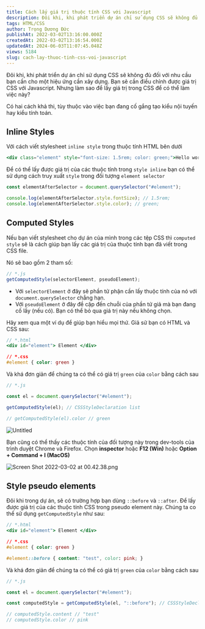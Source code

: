 ```yaml
---
title: Cách lấy giá trị thuộc tính CSS với Javascript
description: Đôi khi, khi phát triển dự án chỉ sử dụng CSS sẽ không đủ đối với nhu cầu bạn cần cho một hiệu ứng cần xây dựng. Bạn sẽ cần điều chỉnh được giá trị CSS với Javascript. Nhưng làm sao để lấy giá trị trong CSS để có thể làm việc này?
tags: HTML/CSS
author: Trọng Dương Đức
publishAt: 2022-03-02T13:16:00.000Z
createdAt: 2022-03-02T13:16:54.000Z
updatedAt: 2024-06-03T11:07:45.048Z
views: 5184
slug: cach-lay-thuoc-tinh-css-voi-javascript
---
```


Đôi khi, khi phát triển dự án chỉ sử dụng CSS sẽ không đủ đối với nhu cầu bạn cần cho một hiệu ứng cần xây dựng. Bạn sẽ cần điều chỉnh được giá trị CSS với Javascript. Nhưng làm sao để lấy giá trị trong CSS để có thể làm việc này?

Có hai cách khả thi, tùy thuộc vào việc bạn đang cố gắng tạo kiểu nội tuyến hay kiểu tính toán.

## Inline Styles

Với cách viết stylesheet `inline style` trong thuộc tính HTML bên dưới

```jsx
<div class="element" style="font-size: 1.5rem; color: green;">Hello world</div>
```

Để có thể lấy được giá trị của các thuộc tính trong `style inline` bạn có thể sử dụng cách truy xuất `style` trong đối tượng `element selector`

```jsx
const elementAfterSelector = document.querySelector("#element");

console.log(elementAfterSelector.style.fontSize); // 1.5rem;
console.log(elementAfterSelector.style.color); // green;
```

## Computed Styles

Nếu bạn viết stylesheet cho dự án của mình trong các tệp CSS thì `computed style` sẽ là cách giúp bạn lấy các giá trị của thuộc tính bạn đã viết trong CSS file.

Nó sẽ bao gồm 2 tham số:

```jsx
// *.js
getComputedStyle(selectorElement, pseudoElement);
```

- Với `selectorElement` ở đây sẽ phần tử phận cần lấy thuộc tính của nó với `document.querySelector` chẳng hạn.
- Với `pseudoElement` ở đây đề cập đến chuỗi của phần tử giả mà bạn đang cố lấy (nếu có). Bạn có thể bỏ qua giá trị này nếu không chọn.

Hãy xem qua một ví dụ để giúp bạn hiểu mọi thứ. Giả sử bạn có HTML và CSS sau:

```jsx
// *.html
<div id="element"> Element </div>
```

```css
// *.css
#element { color: green } 
```

Và khá đơn giản để chúng ta có thể có giá trị `green` của `color` bằng cách sau

```jsx
// *.js

const el = document.querySelector("#element");

getComputedStyle(el); // CSSStyleDeclaration list

// getComputedStyle(el).color // green
```

![Untitled](https://s3.us-west-2.amazonaws.com/secure.notion-static.com/ce2c44e5-d65b-4ec1-bc2c-f228e416b1ab/Untitled.png?X-Amz-Algorithm=AWS4-HMAC-SHA256&X-Amz-Content-Sha256=UNSIGNED-PAYLOAD&X-Amz-Credential=AKIAT73L2G45EIPT3X45%2F20220301%2Fus-west-2%2Fs3%2Faws4_request&X-Amz-Date=20220301T181258Z&X-Amz-Expires=86400&X-Amz-Signature=3a908f675f398a2482bf36c0a1cd22f60a2a2620b12029d5d4b0bd419931bd90&X-Amz-SignedHeaders=host&response-content-disposition=filename%20%3D%22Untitled.png%22&x-id=GetObject)

Bạn cũng có thể thấy các thuộc tính của đối tượng này trong dev-tools của trình duyệt Chrome và Firefox. Chọn **inspector** hoặc **F12 (Win)** hoặc **Option + Command + I (MacOS)**

![Screen Shot 2022-03-02 at 00.42.38.png](https://s3.us-west-2.amazonaws.com/secure.notion-static.com/fafd6767-a4b5-4f37-b881-2360e0214083/Screen_Shot_2022-03-02_at_00.42.38.png?X-Amz-Algorithm=AWS4-HMAC-SHA256&X-Amz-Content-Sha256=UNSIGNED-PAYLOAD&X-Amz-Credential=AKIAT73L2G45EIPT3X45%2F20220301%2Fus-west-2%2Fs3%2Faws4_request&X-Amz-Date=20220301T181532Z&X-Amz-Expires=86400&X-Amz-Signature=45f5312244c27be0a1322688fecfb5d97b9dcda5941e7050038ee749cd1253e8&X-Amz-SignedHeaders=host&response-content-disposition=filename%20%3D%22Screen%2520Shot%25202022-03-02%2520at%252000.42.38.png%22&x-id=GetObject)

## Style pseudo elements

Đôi khi trong dự án, sẽ có trường hợp bạn dùng `::before` và `::after`. Để lấy được giá trị của các thuộc tính CSS trong pseudo element này. Chúng ta co thể sử dụng `getComputedStyle` như sau:

```jsx
// *.html
<div id="element"> Element </div>
```

```css
// *.css
#element { color: green } 

#element::before { content: "test", color: pink; }
```

Và khá đơn giản để chúng ta có thể có giá trị `green` của `color` bằng cách sau

```jsx
// *.js

const el = document.querySelector("#element");

const computedStyle = getComputedStyle(el, "::before"); // CSSStyleDeclaration list

// computedStyle.content // "test"
// computedStyle.color // pink
```
      